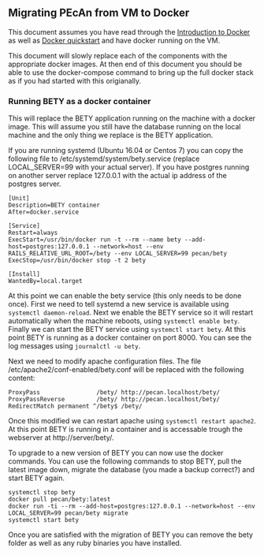 ## Migrating PEcAn from VM to Docker {#docker-migrate}

This document assumes you have read through the [Introduction to Docker](#docker-intro) as well as [Docker quickstart](#docker-quickstart) and have docker running on the VM.

This document will slowly replace each of the components with the appropriate docker images. At then end of this document you should be able to use the docker-compose command to bring up the full docker stack as if you had started with this origianally.

### Running BETY as a docker container

This will replace the BETY application running on the machine with a docker image. This will assume you still have the database running on the local machine and the only thing we replace is the BETY application.

If you are running systemd (Ubuntu 16.04 or Centos 7) you can copy the following file to /etc/systemd/system/bety.service (replace LOCAL_SERVER=99 with your actual server). If you have postgres running on another server replace 127.0.0.1 with the actual ip address of the postgres server.

```
[Unit]
Description=BETY container
After=docker.service

[Service]
Restart=always
ExecStart=/usr/bin/docker run -t --rm --name bety --add-host=postgres:127.0.0.1 --network=host --env RAILS_RELATIVE_URL_ROOT=/bety --env LOCAL_SERVER=99 pecan/bety
ExecStop=/usr/bin/docker stop -t 2 bety

[Install]
WantedBy=local.target
```

At this point we can enable the bety service (this only needs to be done once). First we need to tell systemd a new service is available using `systemctl daemon-reload`. Next we enable the BETY service so it will restart automatically when the machine reboots, using `systemctl enable bety`. Finally we can start the BETY service using `systemctl start bety`. At this point BETY is running as a docker container on port 8000. You can see the log messages using `journalctl -u bety`.

Next we need to modify apache configuration files. The file /etc/apache2/conf-enabled/bety.conf will be replaced with the following content:

```
ProxyPass                /bety/ http://pecan.localhost/bety/
ProxyPassReverse         /bety/ http://pecan.localhost/bety/
RedirectMatch permanent ^/bety$ /bety/
```

Once this modified we can restart apache using `systemctl restart apache2`. At this point BETY is running in a container and is accessable trough the webserver at http://server/bety/.


To upgrade to a new version of BETY you can now use the docker commands. You can use the following commands to stop BETY, pull the latest image down, migrate the database (you made a backup correct?) and start BETY again.

```
systemctl stop bety
docker pull pecan/bety:latest
docker run -ti --rm --add-host=postgres:127.0.0.1 --network=host --env LOCAL_SERVER=99 pecan/bety migrate
systemctl start bety
```

Once you are satisfied with the migration of BETY you can remove the bety folder as well as any ruby binaries you have installed.
